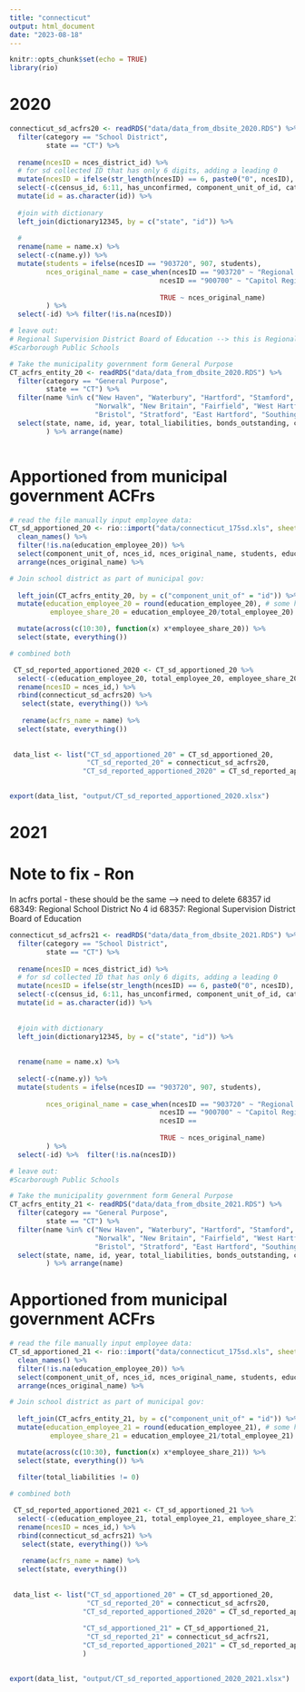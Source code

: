 ```yaml
---
title: "connecticut"
output: html_document
date: "2023-08-18"
---
```


```r
knitr::opts_chunk$set(echo = TRUE)
library(rio)
```

# 2020

```r
connecticut_sd_acfrs20 <- readRDS("data/data_from_dbsite_2020.RDS") %>% 
  filter(category == "School District", 
         state == "CT") %>% 
  
  rename(ncesID = nces_district_id) %>% 
  # for sd collected ID that has only 6 digits, adding a leading 0
  mutate(ncesID = ifelse(str_length(ncesID) == 6, paste0("0", ncesID), ncesID)) %>% 
  select(-c(census_id, 6:11, has_unconfirmed, component_unit_of_id, category, ncesID)) %>% arrange(name) %>% 
  mutate(id = as.character(id)) %>% 
  
  #join with dictionary
  left_join(dictionary12345, by = c("state", "id")) %>% 
  
  #
  rename(name = name.x) %>% 
  select(-c(name.y)) %>% 
  mutate(students = ifelse(ncesID == "903720", 907, students), 
         nces_original_name = case_when(ncesID == "903720" ~ "Regional School District 07", 
                                     ncesID == "900700" ~ "Capitol Region Education Council",
                                     
                                     TRUE ~ nces_original_name)
         ) %>% 
  select(-id) %>% filter(!is.na(ncesID)) 

# leave out: 
# Regional Supervision District Board of Education --> this is Regional School District No. 4
#Scarborough Public Schools
```


```r
# Take the municipality government form General Purpose
CT_acfrs_entity_20 <- readRDS("data/data_from_dbsite_2020.RDS") %>% 
  filter(category == "General Purpose", 
         state == "CT") %>% 
  filter(name %in% c("New Haven", "Waterbury", "Hartford", "Stamford", "Trumbull",
                     "Norwalk", "New Britain", "Fairfield", "West Hartford", "Greenwich", 
                     "Bristol", "Stratford", "East Hartford", "Southington", "Manchester")) %>% 
  select(state, name, id, year, total_liabilities, bonds_outstanding, current_liabilities, leases, loans_outstanding, notes_outstanding, net_pension_liability, net_pension_assets, net_opeb_liability, net_opeb_assets, compensated_absences, charges_for_services, operating_grants, capital_grants, general_revenue, change_in_net_position, expenses, total_operating_revenues, non_operating_revenues, capital_contributions, revenues
         ) %>% arrange(name)
	
```

# Apportioned from municipal government ACFrs
```r
# read the file manually input employee data: 
CT_sd_apportioned_20 <- rio::import("data/connecticut_175sd.xls", sheet = "connecticut_175sd_2020") %>% 
  clean_names() %>% 
  filter(!is.na(education_employee_20)) %>% 
  select(component_unit_of, nces_id, nces_original_name, students, education_employee_20, total_employee_20) %>% 
  arrange(nces_original_name) %>% 

# Join school district as part of municipal gov: 
 
  left_join(CT_acfrs_entity_20, by = c("component_unit_of" = "id")) %>% 
  mutate(education_employee_20 = round(education_employee_20), # some has employee FTE 1468.85	
          employee_share_20 = education_employee_20/total_employee_20) %>% 

  mutate(across(c(10:30), function(x) x*employee_share_20)) %>% 
  select(state, everything())
```

```r
# combined both

 CT_sd_reported_apportioned_2020 <- CT_sd_apportioned_20 %>% 
  select(-c(education_employee_20, total_employee_20, employee_share_20, component_unit_of)) %>% 
  rename(ncesID = nces_id,) %>% 
  rbind(connecticut_sd_acfrs20) %>% 
   select(state, everything()) %>% 
   
   rename(acfrs_name = name) %>% 
  select(state, everything())
 
 
 data_list <- list("CT_sd_apportioned_20" = CT_sd_apportioned_20,
                   "CT_sd_reported_20" = connecticut_sd_acfrs20,
                  "CT_sd_reported_apportioned_2020" = CT_sd_reported_apportioned_2020)

  
export(data_list, "output/CT_sd_reported_apportioned_2020.xlsx")
```

# 2021

# Note to fix - Ron
In acfrs portal - these should be the same --> need to delete 68357
id 68349: Regional School District No 4
id 68357: Regional Supervision District Board of Education


```r
connecticut_sd_acfrs21 <- readRDS("data/data_from_dbsite_2021.RDS") %>% 
  filter(category == "School District", 
         state == "CT") %>% 
  
  rename(ncesID = nces_district_id) %>% 
  # for sd collected ID that has only 6 digits, adding a leading 0
  mutate(ncesID = ifelse(str_length(ncesID) == 6, paste0("0", ncesID), ncesID)) %>% 
  select(-c(census_id, 6:11, has_unconfirmed, component_unit_of_id, category, ncesID)) %>% arrange(name) %>% 
  mutate(id = as.character(id)) %>% 
  
  
  #join with dictionary
  left_join(dictionary12345, by = c("state", "id")) %>% 
  
  
  rename(name = name.x) %>% 
  
  select(-c(name.y)) %>% 
  mutate(students = ifelse(ncesID == "903720", 907, students), 
        
         nces_original_name = case_when(ncesID == "903720" ~ "Regional School District 07", 
                                     ncesID == "900700" ~ "Capitol Region Education Council",
                                     ncesID ==
                                     
                                     TRUE ~ nces_original_name)
         ) %>% 
  select(-id) %>%  filter(!is.na(ncesID)) 

# leave out: 
#Scarborough Public Schools
```


```r
# Take the municipality government form General Purpose
CT_acfrs_entity_21 <- readRDS("data/data_from_dbsite_2021.RDS") %>% 
  filter(category == "General Purpose", 
         state == "CT") %>% 
  filter(name %in% c("New Haven", "Waterbury", "Hartford", "Stamford", "Trumbull",
                     "Norwalk", "New Britain", "Fairfield", "West Hartford", "Greenwich", 
                     "Bristol", "Stratford", "East Hartford", "Southington", "Manchester")) %>% 
  select(state, name, id, year, total_liabilities, bonds_outstanding, current_liabilities, leases, loans_outstanding, notes_outstanding, net_pension_liability, net_pension_assets, net_opeb_liability, net_opeb_assets, compensated_absences, charges_for_services, operating_grants, capital_grants, general_revenue, change_in_net_position, expenses, total_operating_revenues, non_operating_revenues, capital_contributions, revenues
         ) %>% arrange(name)
```

# Apportioned from municipal government ACFrs
```r
# read the file manually input employee data: 
CT_sd_apportioned_21 <- rio::import("data/connecticut_175sd.xls", sheet = "connecticut_175sd_2020") %>% 
  clean_names() %>% 
  filter(!is.na(education_employee_20)) %>% 
  select(component_unit_of, nces_id, nces_original_name, students, education_employee_21, total_employee_21) %>% 
  arrange(nces_original_name) %>% 

# Join school district as part of municipal gov: 
 
  left_join(CT_acfrs_entity_21, by = c("component_unit_of" = "id")) %>% 
  mutate(education_employee_21 = round(education_employee_21), # some has employee FTE 1468.85	
          employee_share_21 = education_employee_21/total_employee_21) %>% 

  mutate(across(c(10:30), function(x) x*employee_share_21)) %>% 
  select(state, everything()) %>% 
  
  filter(total_liabilities != 0)
```

```r
# combined both

 CT_sd_reported_apportioned_2021 <- CT_sd_apportioned_21 %>% 
  select(-c(education_employee_21, total_employee_21, employee_share_21, component_unit_of)) %>% 
  rename(ncesID = nces_id,) %>% 
  rbind(connecticut_sd_acfrs21) %>% 
   select(state, everything()) %>% 
   
   rename(acfrs_name = name) %>% 
  select(state, everything())
 
 
 data_list <- list("CT_sd_apportioned_20" = CT_sd_apportioned_20,
                   "CT_sd_reported_20" = connecticut_sd_acfrs20,
                  "CT_sd_reported_apportioned_2020" = CT_sd_reported_apportioned_2020, 
                  
                  "CT_sd_apportioned_21" = CT_sd_apportioned_21,
                   "CT_sd_reported_21" = connecticut_sd_acfrs21,
                  "CT_sd_reported_apportioned_2021" = CT_sd_reported_apportioned_2021
                  )

  
export(data_list, "output/CT_sd_reported_apportioned_2020_2021.xlsx")
```